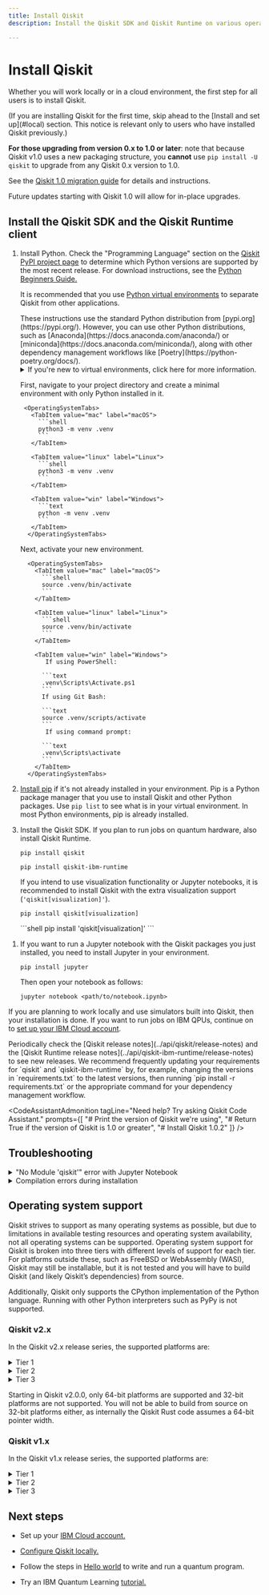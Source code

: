 ```yaml
---
title: Install Qiskit
description: Install the Qiskit SDK and Qiskit Runtime on various operating systems

---
```


<span id="qiskit-install"></span>
# Install Qiskit

Whether you will work locally or in a cloud environment, the first step for all users is to install Qiskit.

<Admonition type="caution" title="Upgrade from Qiskit 0.x to Qiskit 1.0 and beyond">
  (If you are installing Qiskit for the first time, skip ahead to the [Install and set up](#local) section. This notice is relevant only to users who have installed Qiskit previously.)

  **For those upgrading from version 0.x to 1.0 or later**: note that because Qiskit v1.0 uses a new packaging structure, you **cannot** use `pip install -U qiskit` to upgrade from any Qiskit 0.x version to 1.0.

  See the [Qiskit 1.0 migration guide](/docs/migration-guides/qiskit-1.0) for details and instructions.

  Future updates starting with Qiskit 1.0 will allow for in-place upgrades.
</Admonition>

<span id="local"></span>
## Install the Qiskit SDK and the Qiskit Runtime client


1. Install Python. Check the "Programming Language" section on the [Qiskit PyPI project page](https://pypi.org/project/qiskit/) to determine which Python versions are supported by the most recent release. For download instructions, see the [Python Beginners Guide.](https://wiki.python.org/moin/BeginnersGuide/Download)

    It is recommended that you use [Python virtual environments](https://docs.python.org/3.10/tutorial/venv.html) to separate Qiskit from other applications.

    <Admonition type = "note">
    These instructions use the standard Python distribution from [pypi.org](https://pypi.org/). However, you can use other Python distributions, such as [Anaconda](https://docs.anaconda.com/anaconda/) or [miniconda](https://docs.anaconda.com/miniconda/), along with other dependency management workflows like [Poetry](https://python-poetry.org/docs/).
    </Admonition>

    <details>
    <summary>
    If you're new to virtual environments, click here for more information.
    </summary>
    A virtual Python environment is an isolated space to work with Python for a specific purpose — so you can install whatever packages you wish, and set up libraries, dependencies, and so on, without affecting the "base" Python environment on your machine.

    One important advantage of a virtual environment is that if your Python environment becomes corrupted somewhere along the way, you can easily delete the virtual environment and start over!

    Choose a preferred location in which to store information about your virtual environments. Typically they're stored in a directory named `.venv` within each project directory you're working in.
    </details>

    First, navigate to your project directory and create a minimal environment with only Python installed in it.

        <OperatingSystemTabs>
          <TabItem value="mac" label="macOS">
            ```shell
            python3 -m venv .venv
            ```
          </TabItem>

          <TabItem value="linux" label="Linux">
            ```shell
            python3 -m venv .venv
            ```
          </TabItem>

          <TabItem value="win" label="Windows">
            ```text
            python -m venv .venv
            ```
          </TabItem>
         </OperatingSystemTabs>

    Next, activate your new environment.

         <OperatingSystemTabs>
           <TabItem value="mac" label="macOS">
             ```shell
             source .venv/bin/activate
             ```
           </TabItem>

           <TabItem value="linux" label="Linux">
             ```shell
             source .venv/bin/activate
             ```
           </TabItem>

           <TabItem value="win" label="Windows">
              If using PowerShell:

             ```text
             .venv\Scripts\Activate.ps1
             ```
             If using Git Bash:

             ```text
             source .venv/scripts/activate
             ```
              If using command prompt:

             ```text
             .venv\Scripts\activate
             ```
           </TabItem>
         </OperatingSystemTabs>

1. [Install pip](https://pip.pypa.io/en/stable/installation/) if it's not already installed in your environment. Pip is a Python package manager that you use to install Qiskit and other Python packages. Use `pip list` to see what is in your virtual environment. In most Python environments, pip is already installed.

1. Install the Qiskit SDK. If you plan to run jobs on quantum hardware, also install Qiskit Runtime.

      ```shell
      pip install qiskit
      ```

      ```shell
      pip install qiskit-ibm-runtime
      ```

      If you intend to use visualization functionality or Jupyter notebooks, it is recommended to install Qiskit with the extra visualization support (`'qiskit[visualization]'`).

      <Tabs>
      <TabItem value="default" label="Default">

      ```shell
      pip install qiskit[visualization]
      ```
      </TabItem>

      <TabItem value="zsh" label="zsh">
      ```shell
      pip install 'qiskit[visualization]'
      ```
      </TabItem>
    </Tabs>

<span id="local-jupyter"></span>
1. If you want to run a Jupyter notebook with the Qiskit packages you just installed, you need to install Jupyter in your environment.

      ```shell
      pip install jupyter
      ```
    Then open your notebook as follows:

      ```shell
      jupyter notebook <path/to/notebook.ipynb>
      ```


If you are planning to work locally and use simulators built into Qiskit, then your installation is done. If you want to run jobs on IBM QPUs, continue on to [set up your IBM Cloud account](cloud-setup).


<Admonition type="note" title="Stay current with the latest versions">
    Periodically check the [Qiskit release notes](../api/qiskit/release-notes) and the [Qiskit Runtime release notes](../api/qiskit-ibm-runtime/release-notes) to see new releases. We recommend frequently updating your requirements for `qiskit` and `qiskit-ibm-runtime` by, for example, changing the versions in `requirements.txt` to the latest versions, then running `pip install -r requirements.txt` or the appropriate command for your dependency management workflow.
</Admonition>

<CodeAssistantAdmonition
  tagLine="Need help? Try asking Qiskit Code Assistant."
  prompts={[
    "# Print the version of Qiskit we're using",
    "# Return True if the version of Qiskit is 1.0 or greater",
    "# Install Qiskit 1.0.2"
  ]}
/>

## Troubleshooting

<details>
  <summary>
    "No Module 'qiskit'" error with Jupyter Notebook
  </summary>
  If you used ``pip install qiskit`` and set up your virtual environment in
  Anaconda, then you may get the ``No Module 'qiskit'`` error when you run a tutorial
  in Jupyter Notebook. If you have not installed Qiskit or set up your
  virtual environment, you can follow the [installation](#qiskit-install) steps.

  The error is caused when trying to import the Qiskit package in an
  environment where Qiskit is not installed. If you launched Jupyter Notebook
  from the Anaconda-Navigator, it is possible that Jupyter Notebook is running
  in the base (root) environment, instead of in your virtual
  environment. Choose a virtual environment in the Anaconda-Navigator from the
  **Applications on** dropdown menu. In this menu, you can see
  all of the virtual environments within Anaconda, and you can
  select the environment where you have Qiskit installed to launch Jupyter
  Notebook.
</details>

<details>
  <summary>
    Compilation errors during installation
  </summary>
  Qiskit depends on a number of other open-source Python packages, which
  are automatically installed when doing ``pip install qiskit``. Depending on
  your system's platform and Python version, it is possible that a particular
  package does not provide pre-built binaries for your system. You can refer
  to [Operating system support](#operating-system-support) for a list of platforms supported by Qiskit, some
  of which may need an extra compiler. In cases where there are
  no precompiled binaries available, ``pip`` will attempt to compile the package
  from source, which in turn might require some extra dependencies that need to
  be installed manually.

  If the output of ``pip install qiskit`` contains similar lines to:

  ```
  Failed building wheel for SOME_PACKAGE
  ...
  build/temp.linux-x86_64-3.5/_openssl.c:498:30: fatal error
  compilation terminated.
  error: command 'x86_64-linux-gnu-gcc' failed with exit status 1
  ```

  please check the documentation of the package that failed to install (in the
  example code, ``SOME_PACKAGE``) for information on how to install the libraries
  needed for compiling from source.
</details>

<span id="os-support"></span>
## Operating system support

Qiskit strives to support as many operating systems as possible, but due to limitations in available testing resources and operating system availability, not all operating systems can be supported. Operating system support for Qiskit is broken into three tiers with different levels of support for each tier. For platforms outside these, such as FreeBSD or WebAssembly (WASI), Qiskit may still be installable, but it is not tested and you will have to build Qiskit (and likely Qiskit’s dependencies) from source.

Additionally, Qiskit only supports the CPython implementation of the Python language. Running with other Python interpreters such as PyPy is not supported.

### Qiskit v2.x

In the Qiskit v2.x release series, the supported platforms are:

<details>
  <summary>
    Tier 1
  </summary>
  Tier 1 operating systems are fully tested as part of the development processes to ensure any proposed change will function correctly. Pre-compiled binaries are built, tested, and published to PyPI as part of the release process. Typically, as long as there is a functioning Python environment installed, Qiskit can be installed on these operating systems without needing to install further dependencies.

  Tier 1 operating systems:

  - Linux x86_64 (distributions compatible with the [manylinux 2014](https://www.python.org/dev/peps/pep-0599/) packaging specification).
  - macOS x86_64 (10.12 or later)
  - macOS ARM64 (11.0 or newer)
  - Windows 64-bit (Windows 10 and later supported)
  - Linux AArch64 (distributions compatible with the [manylinux 2014](https://www.python.org/dev/peps/pep-0599/) packaging specification)
</details>

<details>
  <summary>
    Tier 2
  </summary>
  *There are no Tier 2 operating systems in the Qiskit v2.x release series.* Tier 2 operating systems are not tested as part of development process. However, pre-compiled binaries are built, tested, and published to PyPI as part of the release process and these packages can be expected to be installed with only a functioning Python environment.
</details>

<details>
  <summary>
    Tier 3
  </summary>
  Tier 3 operating systems are not tested as part of the development process. Pre-compiled binaries are built and published to PyPI as part of the release process but are not tested. They may not be installable with only a functioning Python environment and might require a C/C++ compiler or additional programs to build dependencies from source as part of the installation process. Support for these operating systems are best effort only.

  Tier 3 operating systems:

  - Linux ppc64le (distributions compatible with the [manylinux 2014](https://www.python.org/dev/peps/pep-0599/)packaging specification)
  - Linux s390x (distributions compatible with the [manylinux 2014](https://www.python.org/dev/peps/pep-0599/) packaging specification)
</details>

Starting in Qiskit v2.0.0, only 64-bit platforms are supported and 32-bit platforms are not supported. You will not be able to build from source
on 32-bit platforms either, as internally the Qiskit Rust code assumes a 64-bit pointer width.

### Qiskit v1.x

In the Qiskit v1.x release series, the supported platforms are:

<details>
  <summary>
    Tier 1
  </summary>
  Tier 1 operating systems are fully tested as part of the development processes to ensure any proposed change will function correctly. Pre-compiled binaries are built, tested, and published to PyPI as part of the release process. Typically, as long as there is a functioning Python environment installed, Qiskit can be installed on these operating systems without needing to install further dependencies.

  Tier 1 operating systems:

  - Linux x86_64 (distributions compatible with the [manylinux 2014](https://www.python.org/dev/peps/pep-0599/) packaging specification).
  - macOS x86_64 (10.12 or later)
  - macOS ARM64 (11.0 or newer)
  - Windows 64-bit (Windows 10 and later supported)
</details>

<details>
  <summary>
    Tier 2
  </summary>
  Tier 2 operating systems are not tested as part of development process. However, pre-compiled binaries are built, tested, and published to PyPI as part of the release process and these packages can be expected to be installed with just a functioning Python environment.

  Tier 2 operating systems:

  - Linux AArch64 (distributions compatible with the [manylinux 2014](https://www.python.org/dev/peps/pep-0599/) packaging specification)
</details>

<details>
  <summary>
    Tier 3
  </summary>
  Tier 3 operating systems are not tested as part of the development process. Pre-compiled binaries are built and published to PyPI as part of the release process but are not tested. They may not be installable with just a functioning Python environment and might require a C/C++ compiler or additional programs to build dependencies from source as part of the installation process. Support for these operating systems are best effort only.

  Tier 3 operating systems:

  - Linux ppc64le (distributions compatible with the [manylinux 2014](https://www.python.org/dev/peps/pep-0599/)packaging specification)
  - Linux s390x (distributions compatible with the [manylinux 2014](https://www.python.org/dev/peps/pep-0599/) packaging specification)
  - Linux i686 (distributions compatible with the [manylinux 2014](https://www.python.org/dev/peps/pep-0599/) packaging specification)
  - Windows 10 32-bit
</details>

## Next steps

<Admonition type="tip" title="Recommendations">


  - Set up your [IBM Cloud account.](/docs/guides/cloud-setup)

  -  [Configure Qiskit locally.](configure-qiskit-local)
  -  Follow the steps in [Hello world](/docs/tutorials/hello-world) to write and run a quantum program.
  -  Try an IBM Quantum Learning [tutorial.](/docs/tutorials)
</Admonition>
